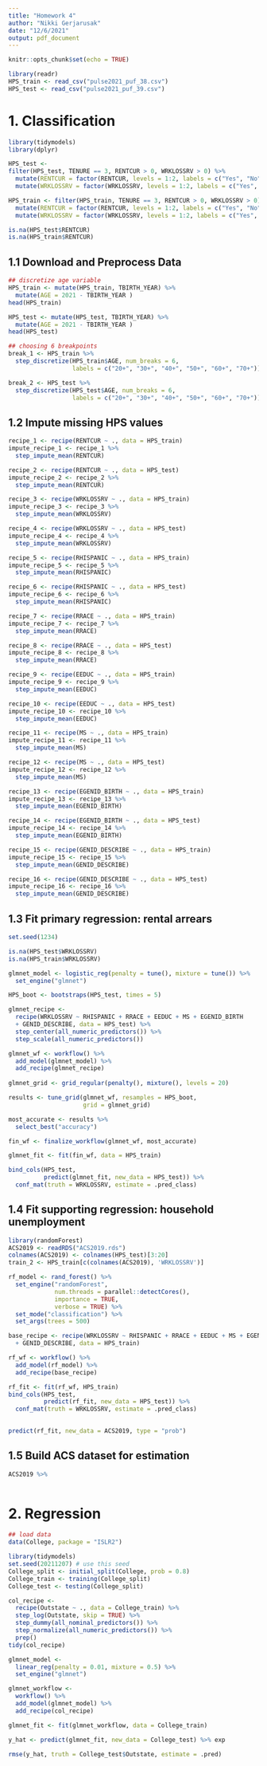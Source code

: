```yaml
---
title: "Homework 4"
author: "Nikki Gerjarusak"
date: "12/6/2021"
output: pdf_document
---
```


```r
knitr::opts_chunk$set(echo = TRUE)
```

```r
library(readr)
HPS_train <- read_csv("pulse2021_puf_38.csv")
HPS_test <- read_csv("pulse2021_puf_39.csv")
```

# 1. Classification
```r
library(tidymodels)
library(dplyr)

HPS_test <-
filter(HPS_test, TENURE == 3, RENTCUR > 0, WRKLOSSRV > 0) %>% 
  mutate(RENTCUR = factor(RENTCUR, levels = 1:2, labels = c("Yes", "No"))) %>%
  mutate(WRKLOSSRV = factor(WRKLOSSRV, levels = 1:2, labels = c("Yes", "No"))) 

HPS_train <- filter(HPS_train, TENURE == 3, RENTCUR > 0, WRKLOSSRV > 0) %>% 
  mutate(RENTCUR = factor(RENTCUR, levels = 1:2, labels = c("Yes", "No"))) %>%
  mutate(WRKLOSSRV = factor(WRKLOSSRV, levels = 1:2, labels = c("Yes", "No")))

is.na(HPS_test$RENTCUR)
is.na(HPS_train$RENTCUR)
```
## 1.1 Download and Preprocess Data
```r
## discretize age variable 
HPS_train <- mutate(HPS_train, TBIRTH_YEAR) %>% 
  mutate(AGE = 2021 - TBIRTH_YEAR )
head(HPS_train)

HPS_test <- mutate(HPS_test, TBIRTH_YEAR) %>% 
  mutate(AGE = 2021 - TBIRTH_YEAR )
head(HPS_test)

## choosing 6 breakpoints 
break_1 <- HPS_train %>% 
  step_discretize(HPS_train$AGE, num_breaks = 6, 
                  labels = c("20+", "30+", "40+", "50+", "60+", "70+"))

break_2 <- HPS_test %>% 
  step_discretize(HPS_test$AGE, num_breaks = 6,
                  labels = c("20+", "30+", "40+", "50+", "60+", "70+"))
```

## 1.2 Impute missing HPS values
```r
recipe_1 <- recipe(RENTCUR ~ ., data = HPS_train)
impute_recipe_1 <- recipe_1 %>%
  step_impute_mean(RENTCUR)

recipe_2 <- recipe(RENTCUR ~ ., data = HPS_test)
impute_recipe_2 <- recipe_2 %>%
  step_impute_mean(RENTCUR)

recipe_3 <- recipe(WRKLOSSRV ~ ., data = HPS_train)
impute_recipe_3 <- recipe_3 %>%
  step_impute_mean(WRKLOSSRV)

recipe_4 <- recipe(WRKLOSSRV ~ ., data = HPS_test)
impute_recipe_4 <- recipe_4 %>%
  step_impute_mean(WRKLOSSRV)

recipe_5 <- recipe(RHISPANIC ~ ., data = HPS_train)
impute_recipe_5 <- recipe_5 %>%
  step_impute_mean(RHISPANIC)

recipe_6 <- recipe(RHISPANIC ~ ., data = HPS_test)
impute_recipe_6 <- recipe_6 %>%
  step_impute_mean(RHISPANIC)

recipe_7 <- recipe(RRACE ~ ., data = HPS_train)
impute_recipe_7 <- recipe_7 %>%
  step_impute_mean(RRACE)

recipe_8 <- recipe(RRACE ~ ., data = HPS_test)
impute_recipe_8 <- recipe_8 %>%
  step_impute_mean(RRACE)

recipe_9 <- recipe(EEDUC ~ ., data = HPS_train)
impute_recipe_9 <- recipe_9 %>%
  step_impute_mean(EEDUC)

recipe_10 <- recipe(EEDUC ~ ., data = HPS_test)
impute_recipe_10 <- recipe_10 %>%
  step_impute_mean(EEDUC)

recipe_11 <- recipe(MS ~ ., data = HPS_train)
impute_recipe_11 <- recipe_11 %>%
  step_impute_mean(MS)

recipe_12 <- recipe(MS ~ ., data = HPS_test)
impute_recipe_12 <- recipe_12 %>%
  step_impute_mean(MS)

recipe_13 <- recipe(EGENID_BIRTH ~ ., data = HPS_train)
impute_recipe_13 <- recipe_13 %>%
  step_impute_mean(EGENID_BIRTH)

recipe_14 <- recipe(EGENID_BIRTH ~ ., data = HPS_test)
impute_recipe_14 <- recipe_14 %>%
  step_impute_mean(EGENID_BIRTH)

recipe_15 <- recipe(GENID_DESCRIBE ~ ., data = HPS_train)
impute_recipe_15 <- recipe_15 %>%
  step_impute_mean(GENID_DESCRIBE)

recipe_16 <- recipe(GENID_DESCRIBE ~ ., data = HPS_test)
impute_recipe_16 <- recipe_16 %>%
  step_impute_mean(GENID_DESCRIBE)

```

## 1.3 Fit primary regression: rental arrears
```r
set.seed(1234)

is.na(HPS_test$WRKLOSSRV)
is.na(HPS_train$WRKLOSSRV)

glmnet_model <- logistic_reg(penalty = tune(), mixture = tune()) %>% 
  set_engine("glmnet")

HPS_boot <- bootstraps(HPS_test, times = 5)

glmnet_recipe <- 
  recipe(WRKLOSSRV ~ RHISPANIC + RRACE + EEDUC + MS + EGENID_BIRTH 
  + GENID_DESCRIBE, data = HPS_test) %>% 
  step_center(all_numeric_predictors()) %>% 
  step_scale(all_numeric_predictors())

glmnet_wf <- workflow() %>% 
  add_model(glmnet_model) %>% 
  add_recipe(glmnet_recipe)
  
glmnet_grid <- grid_regular(penalty(), mixture(), levels = 20)

results <- tune_grid(glmnet_wf, resamples = HPS_boot, 
                     grid = glmnet_grid)

most_accurate <- results %>% 
  select_best("accuracy")

fin_wf <- finalize_workflow(glmnet_wf, most_accurate)

glmnet_fit <- fit(fin_wf, data = HPS_train)

bind_cols(HPS_test, 
          predict(glmnet_fit, new_data = HPS_test)) %>% 
  conf_mat(truth = WRKLOSSRV, estimate = .pred_class)
```

## 1.4 Fit supporting regression: household unemployment
```r
library(randomForest)
ACS2019 <- readRDS("ACS2019.rds")
colnames(ACS2019) <- colnames(HPS_test)[3:20]
train_2 <- HPS_train[c(colnames(ACS2019), 'WRKLOSSRV')]

rf_model <- rand_forest() %>%
  set_engine("randomForest",
             num.threads = parallel::detectCores(), 
             importance = TRUE, 
             verbose = TRUE) %>% 
  set_mode("classification") %>% 
  set_args(trees = 500)

base_recipe <- recipe(WRKLOSSRV ~ RHISPANIC + RRACE + EEDUC + MS + EGENID_BIRTH 
  + GENID_DESCRIBE, data = HPS_train)

rf_wf <- workflow() %>% 
  add_model(rf_model) %>% 
  add_recipe(base_recipe)

rf_fit <- fit(rf_wf, HPS_train)
bind_cols(HPS_test,
          predict(rf_fit, new_data = HPS_test)) %>%
  conf_mat(truth = WRKLOSSRV, estimate = .pred_class)
                       

predict(rf_fit, new_data = ACS2019, type = "prob") 
```

## 1.5 Build ACS dataset for estimation 
```r
ACS2019 %>%
  
```

# 2. Regression
```r
## load data
data(College, package = "ISLR2")

library(tidymodels)
set.seed(20211207) # use this seed
College_split <- initial_split(College, prob = 0.8) 
College_train <- training(College_split) 
College_test <- testing(College_split)

col_recipe <- 
  recipe(Outstate ~ ., data = College_train) %>%
  step_log(Outstate, skip = TRUE) %>% 
  step_dummy(all_nominal_predictors()) %>%
  step_normalize(all_numeric_predictors()) %>%
  prep()
tidy(col_recipe)

glmnet_model <-
  linear_reg(penalty = 0.01, mixture = 0.5) %>% 
  set_engine("glmnet")

glmnet_workflow <-
  workflow() %>%
  add_model(glmnet_model) %>%
  add_recipe(col_recipe)

glmnet_fit <- fit(glmnet_workflow, data = College_train)

y_hat <- predict(glmnet_fit, new_data = College_test) %>% exp

rmse(y_hat, truth = College_test$Outstate, estimate = .pred)
```

